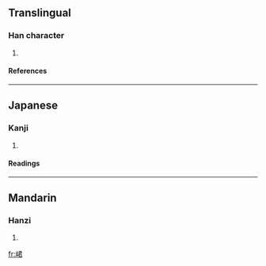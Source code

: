 ==Translingual==
===Han character===
{{Han char|rn=46|rad=山|as=07|sn=10|four=2776<sub>7</sub>|canj=山尸大口 (USKR)}}
# {{defn|Han|sort=山07}}
====References====
{{Han ref|kx=0311.240|dkj=08086|dj=0611.240|hdz=10776.090|uh=5CEE|ud=23790|bh=D16E|bd=53614}}
----
==Japanese==
===Kanji===
{{ja-kanji|grade=|rs=山07}}
# {{defn|Japanese}} 
====Readings====
{{ja-readings|on=[[きん]] (kin), [[こん]] (kon), [[くん]] (kun)|kun=[[つらなる]] (tsuranaru)}}
----
==Mandarin==
===Hanzi===
{{cmn-hanzi|pin=[[qūn]] ([[qun1]])|wg=ch'ün<sup>1</sup>}}
# {{defn|Mandarin}}

[[fr:峮]]